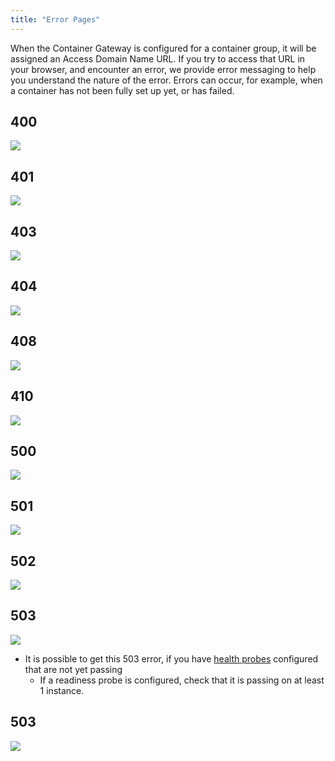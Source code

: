```yaml
---
title: "Error Pages"
---
```


When the Container Gateway is configured for a container group, it will be assigned an Access Domain Name URL. If you try to access that URL in your browser, and encounter an error, we provide error messaging to help you understand the nature of the error. Errors can occur, for example, when a container has not been fully set up yet, or has failed.

## 400

<img src="https://files.readme.io/d75bc38-400.png" />

## 401

<img src="https://files.readme.io/219584b-401.png" />

## 403

<img src="https://files.readme.io/0200663-403.png" />

## 404

<img src="https://files.readme.io/43a448e-404.png" />

## 408

<img src="https://files.readme.io/faedec7-408.png" />

## 410

<img src="https://files.readme.io/61d69b2-410.png" />

## 500

<img src="https://files.readme.io/7661b54-500.png" />

## 501

<img src="https://files.readme.io/6b90df5-501.png" />

## 502

<img src="https://files.readme.io/b1d06fa-502.png" />

## 503

<img src="https://files.readme.io/1de7468-503.png" />

- It is possible to get this 503 error, if you have [health probes](https://docs.salad.com/docs/health-probes) configured that are not yet passing
  - If a readiness probe is configured, check that it is passing on at least 1 instance.

## 503

<img src="https://files.readme.io/39c7e0f-504.png" />
